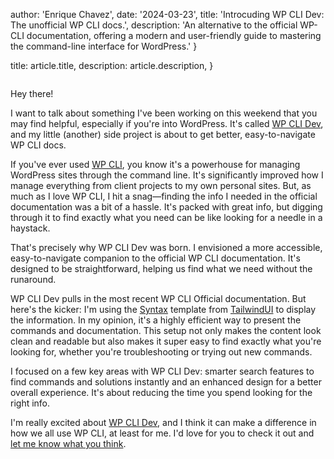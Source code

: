 

  author: 'Enrique Chavez',
  date: '2024-03-23',
  title: 'Introcuding WP CLI Dev: The unofficial WP CLI docs.',
  description:
    'An alternative to the official WP-CLI documentation, offering a modern and user-friendly guide to mastering the command-line interface for WordPress.'
}

  title: article.title,
  description: article.description,
}


<Image src={HeroImage} alt="" />

Hey there! 

I want to talk about something I've been working on this weekend that you may find helpful, especially if you're into WordPress. It's called [WP CLI Dev](https://wpcli.dev), and my little (another) side project is about to get better, easy-to-navigate WP CLI docs. 

If you've ever used [WP CLI](https://wp-cli.org/), you know it's a powerhouse for managing WordPress sites through the command line. It's significantly improved how I manage everything from client projects to my own personal sites. But, as much as I love WP CLI, I hit a snag—finding the info I needed in the official documentation was a bit of a hassle. It's packed with great info, but digging through it to find exactly what you need can be like looking for a needle in a haystack.

That's precisely why WP CLI Dev was born. I envisioned a more accessible, easy-to-navigate companion to the official WP CLI documentation. It's designed to be straightforward, helping us find what we need without the runaround.

WP CLI Dev pulls in the most recent WP CLI Official documentation. But here's the kicker: I'm using the [Syntax](https://tailwindui.com/templates/syntax) template from [TailwindUI](https://tailwindui.com/) to display the information. In my opinion, it's a highly efficient way to present the commands and documentation. This setup not only makes the content look clean and readable but also makes it super easy to find exactly what you're looking for, whether you're troubleshooting or trying out new commands.

I focused on a few key areas with WP CLI Dev: smarter search features to find commands and solutions instantly and an enhanced design for a better overall experience. It's about reducing the time you spend looking for the right info.

I'm really excited about [WP CLI Dev](https://wpcli.dev), and I think it can make a difference in how we all use WP CLI, at least for me. I'd love for you to check it out and [let me know what you think](https://x.com/Tmeister).

